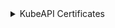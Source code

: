 
<details>
<summary>KubeAPI Certificates</summary>

```bash
mkdir -p ${BASE_K8S_PATH}/pki
mkdir -p ${BASE_K8S_PATH}/openssl/csr
mkdir -p ${BASE_K8S_PATH}/kubeconfig/

export CERTIFICATE_KEY_SIZE=2048

export KUBERNETES_KUBELET_CLIENT_KEY_PATH="${BASE_K8S_PATH}/pki/apiserver-kubelet-client.key"
export KUBERNETES_KUBELET_CLIENT_CRT_PATH="${BASE_K8S_PATH}/pki/apiserver-kubelet-client.crt"
export KUBERNETES_KUBELET_CLIENT_CRT_CONF="${BASE_K8S_PATH}/openssl/apiserver-kubelet-client.conf"
export KUBERNETES_KUBELET_CLIENT_CSR_PATH="${BASE_K8S_PATH}/openssl/csr/apiserver-kubelet-client.csr"

export KUBERNETES_FRONT_PROXY_CLIENT_KEY_PATH="${BASE_K8S_PATH}/pki/front-proxy-client.key"
export KUBERNETES_FRONT_PROXY_CLIENT_CRT_PATH="${BASE_K8S_PATH}/pki/front-proxy-client.crt"
export KUBERNETES_FRONT_PROXY_CLIENT_CRT_CONF="${BASE_K8S_PATH}/openssl/front-proxy-client.conf"
export KUBERNETES_FRONT_PROXY_CLIENT_CSR_PATH="${BASE_K8S_PATH}/openssl/csr/front-proxy-client.csr"

export KUBERNETES_ETCD_CLIENT_KEY_PATH="${BASE_K8S_PATH}/pki/apiserver-etcd-client.key"
export KUBERNETES_ETCD_CLIENT_CRT_PATH="${BASE_K8S_PATH}/pki/apiserver-etcd-client.crt"
export KUBERNETES_ETCD_CLIENT_CRT_CONF="${BASE_K8S_PATH}/openssl/apiserver-etcd-client.conf"
export KUBERNETES_ETCD_CLIENT_CSR_PATH="${BASE_K8S_PATH}/openssl/csr/apiserver-etcd-client.csr"

export KUBERNETES_SERVER_KEY_PATH="${BASE_K8S_PATH}/pki/apiserver.key"
export KUBERNETES_SERVER_CRT_PATH="${BASE_K8S_PATH}/pki/apiserver.crt"
export KUBERNETES_SERVER_CRT_CONF="${BASE_K8S_PATH}/openssl/apiserver.conf"
export KUBERNETES_SERVER_CSR_PATH="${BASE_K8S_PATH}/openssl/csr/apiserver.csr"

export KUBERNETES_SERVICE_ACCOUNT_KEY_PATH="${BASE_K8S_PATH}/pki/sa.key"
export KUBERNETES_SERVICE_ACCOUNT_CRT_PATH="${BASE_K8S_PATH}/pki/sa.pub"

export KUBERNETES_SUPER_ADMIN_CLIENT_KEY_PATH="${BASE_K8S_PATH}/kubeconfig/super-admin.key"
export KUBERNETES_SUPER_ADMIN_CLIENT_CRT_PATH="${BASE_K8S_PATH}/kubeconfig/super-admin.crt"
export KUBERNETES_SUPER_ADMIN_CLIENT_CRT_CONF="${BASE_K8S_PATH}/openssl/super-admin.conf"
export KUBERNETES_SUPER_ADMIN_CLIENT_CSR_PATH="${BASE_K8S_PATH}/openssl/csr/super-admin.csr"

export KUBERNETES_ADMIN_CLIENT_KEY_PATH="${BASE_K8S_PATH}/kubeconfig/admin.key"
export KUBERNETES_ADMIN_CLIENT_CRT_PATH="${BASE_K8S_PATH}/kubeconfig/admin.crt"
export KUBERNETES_ADMIN_CLIENT_CRT_CONF="${BASE_K8S_PATH}/openssl/admin.conf"
export KUBERNETES_ADMIN_CLIENT_CSR_PATH="${BASE_K8S_PATH}/openssl/csr/admin.csr"
```

<Tabs 
    defaultValue='openssl'
    values={[
        { label: "openssl", value: "openssl" },
    ]}>
    <TabItem value='openssl'>

      #### Описываем инструкции:

      ```bash
      cat <<EOF > ${KUBERNETES_ETCD_CLIENT_CRT_CONF}
      [ req ]
      default_bits        = ${CERTIFICATE_KEY_SIZE}
      prompt              = no
      default_md          = sha256
      distinguished_name  = dn

      [ dn ]
      CN = kube-apiserver-etcd-client

      [ v3_ext ]
      authorityKeyIdentifier=keyid,issuer:always
      basicConstraints=CA:FALSE
      keyUsage=keyEncipherment,dataEncipherment
      extendedKeyUsage=clientAuth
      EOF
      ```

      ```bash
      cat <<EOF > ${KUBERNETES_KUBELET_CLIENT_CRT_CONF}
      [ req ]
      default_bits        = ${CERTIFICATE_KEY_SIZE}
      prompt              = no
      default_md          = sha256
      distinguished_name  = dn

      [ dn ]
      CN = kube-apiserver-kubelet-client
      O  = kubeadm:cluster-admins

      [ v3_ext ]
      authorityKeyIdentifier=keyid,issuer:always
      basicConstraints=CA:FALSE
      keyUsage=keyEncipherment,dataEncipherment
      extendedKeyUsage=clientAuth
      EOF
      ```

      ```bash
      cat <<EOF > ${KUBERNETES_SUPER_ADMIN_CLIENT_CRT_CONF}
      [ req ]
      default_bits        = ${CERTIFICATE_KEY_SIZE}
      prompt              = no
      default_md          = sha256
      distinguished_name  = dn

      [ dn ]
      CN = kubernetes-super-admin
      O  = system:masters

      [ v3_ext ]
      authorityKeyIdentifier=keyid,issuer:always
      basicConstraints=CA:FALSE
      keyUsage=keyEncipherment,dataEncipherment
      extendedKeyUsage=clientAuth
      EOF
      ```

      ```bash
      cat <<EOF > ${KUBERNETES_ADMIN_CLIENT_CRT_CONF}
      [ req ]
      default_bits        = ${CERTIFICATE_KEY_SIZE}
      prompt              = no
      default_md          = sha256
      distinguished_name  = dn

      [ dn ]
      CN = kubernetes-admin
      O  = kubeadm:cluster-admins

      [ v3_ext ]
      authorityKeyIdentifier=keyid,issuer:always
      basicConstraints=CA:FALSE
      keyUsage=keyEncipherment,dataEncipherment
      extendedKeyUsage=clientAuth
      EOF
      ```

      ```bash
      cat <<EOF > ${KUBERNETES_FRONT_PROXY_CLIENT_CRT_CONF}
      [ req ]
      default_bits        = ${CERTIFICATE_KEY_SIZE}
      prompt              = no
      default_md          = sha256
      distinguished_name  = dn

      [ dn ]
      CN = front-proxy-client

      [ v3_ext ]
      authorityKeyIdentifier=keyid,issuer:always
      basicConstraints=CA:FALSE
      keyUsage=keyEncipherment,dataEncipherment
      extendedKeyUsage=clientAuth
      EOF
      ```

      ```bash
      cat <<EOF > ${KUBERNETES_SERVER_CRT_CONF}
      [ req ]
      default_bits        = ${CERTIFICATE_KEY_SIZE}
      prompt              = no
      default_md          = sha256
      distinguished_name  = dn
      req_extensions      = req_ext

      [ req_ext ]
      subjectAltName = @alt_names

      [ alt_names ]
      DNS.1 = kubernetes
      DNS.2 = kubernetes.default
      DNS.3 = kubernetes.default.svc
      DNS.4 = kubernetes.default.svc.${BASE_CLUSTER_DOMAIN}
      DNS.5 = ${FULL_HOST_NAME}
      IP.1  = ${LOCAL_ADDRESS}
      IP.2  = 127.0.0.1

      [ dn ]
      CN = kube-apiserver

      [ v3_ext ]
      authorityKeyIdentifier=keyid,issuer:always
      basicConstraints=CA:FALSE
      keyUsage=keyEncipherment,dataEncipherment
      extendedKeyUsage=serverAuth
      subjectAltName=@alt_names
      EOF
      ```

      #### Создаем приватные ключи:

      ```bash
      openssl genrsa \
        -out "${KUBERNETES_KUBELET_CLIENT_KEY_PATH}" ${CERTIFICATE_KEY_SIZE}
      openssl genrsa \
        -out "${KUBERNETES_FRONT_PROXY_CLIENT_KEY_PATH}" ${CERTIFICATE_KEY_SIZE}
      openssl genrsa \
        -out "${KUBERNETES_ETCD_CLIENT_KEY_PATH}" ${CERTIFICATE_KEY_SIZE}
      openssl genrsa \
        -out "${KUBERNETES_SERVER_KEY_PATH}" ${CERTIFICATE_KEY_SIZE}
      openssl genrsa \
        -out "${KUBERNETES_SUPER_ADMIN_CLIENT_KEY_PATH}" ${CERTIFICATE_KEY_SIZE}
      openssl genrsa \
        -out "${KUBERNETES_ADMIN_CLIENT_KEY_PATH}" ${CERTIFICATE_KEY_SIZE}
      ```

      #### Создаем CSR:

      ```bash
      openssl req \
        -new \
        -key    "${KUBERNETES_KUBELET_CLIENT_KEY_PATH}" \
        -out    "${KUBERNETES_KUBELET_CLIENT_CSR_PATH}" \
        -config "${KUBERNETES_KUBELET_CLIENT_CRT_CONF}"

      openssl req \
        -new \
        -key    "${KUBERNETES_FRONT_PROXY_CLIENT_KEY_PATH}" \
        -out    "${KUBERNETES_FRONT_PROXY_CLIENT_CSR_PATH}" \
        -config "${KUBERNETES_FRONT_PROXY_CLIENT_CRT_CONF}"

      openssl req \
        -new \
        -key    "${KUBERNETES_ETCD_CLIENT_KEY_PATH}" \
        -out    "${KUBERNETES_ETCD_CLIENT_CSR_PATH}" \
        -config "${KUBERNETES_ETCD_CLIENT_CRT_CONF}"

      openssl req \
        -new \
        -key    "${KUBERNETES_SERVER_KEY_PATH}" \
        -out    "${KUBERNETES_SERVER_CSR_PATH}" \
        -config "${KUBERNETES_SERVER_CRT_CONF}"

      openssl req \
        -new \
        -key    "${KUBERNETES_SUPER_ADMIN_CLIENT_KEY_PATH}" \
        -out    "${KUBERNETES_SUPER_ADMIN_CLIENT_CSR_PATH}" \
        -config "${KUBERNETES_SUPER_ADMIN_CLIENT_CRT_CONF}"

      openssl req \
        -new \
        -key    "${KUBERNETES_ADMIN_CLIENT_KEY_PATH}" \
        -out    "${KUBERNETES_ADMIN_CLIENT_CSR_PATH}" \
        -config "${KUBERNETES_ADMIN_CLIENT_CRT_CONF}"
      ```

      #### Подписываем CSR:

      ```bash
      openssl x509 \
        -req \
        -days 365 \
        -sha256 \
        -CA "${KUBERNETES_CA_CRT_PATH}" \
        -CAkey "${KUBERNETES_CA_KEY_PATH}" \
        -CAcreateserial \
        -in "${KUBERNETES_KUBELET_CLIENT_CSR_PATH}" \
        -out "${KUBERNETES_KUBELET_CLIENT_CRT_PATH}" \
        -extensions v3_ext \
        -extfile "${KUBERNETES_KUBELET_CLIENT_CRT_CONF}"

      openssl x509 \
        -req \
        -days 365 \
        -sha256 \
        -CA "${FRONT_PROXY_CA_CRT_PATH}" \
        -CAkey "${FRONT_PROXY_CA_KEY_PATH}" \
        -CAcreateserial \
        -in "${KUBERNETES_FRONT_PROXY_CLIENT_CSR_PATH}" \
        -out "${KUBERNETES_FRONT_PROXY_CLIENT_CRT_PATH}" \
        -extensions v3_ext \
        -extfile "${KUBERNETES_FRONT_PROXY_CLIENT_CRT_CONF}"

      openssl x509 \
        -req \
        -days 365 \
        -sha256 \
        -CA "${ETCD_CA_CRT_PATH}" \
        -CAkey "${ETCD_CA_KEY_PATH}" \
        -CAcreateserial \
        -in "${KUBERNETES_ETCD_CLIENT_CSR_PATH}" \
        -out "${KUBERNETES_ETCD_CLIENT_CRT_PATH}" \
        -extensions v3_ext \
        -extfile "${KUBERNETES_ETCD_CLIENT_CRT_CONF}"

      openssl x509 \
        -req \
        -days 365 \
        -sha256 \
        -CA "${KUBERNETES_CA_CRT_PATH}" \
        -CAkey "${KUBERNETES_CA_KEY_PATH}" \
        -CAcreateserial \
        -in "${KUBERNETES_SERVER_CSR_PATH}" \
        -out "${KUBERNETES_SERVER_CRT_PATH}" \
        -extensions v3_ext \
        -extfile "${KUBERNETES_SERVER_CRT_CONF}"

      openssl x509 \
        -req \
        -days 365 \
        -sha256 \
        -CA "${KUBERNETES_CA_CRT_PATH}" \
        -CAkey "${KUBERNETES_CA_KEY_PATH}" \
        -CAcreateserial \
        -in "${KUBERNETES_SUPER_ADMIN_CLIENT_CSR_PATH}" \
        -out "${KUBERNETES_SUPER_ADMIN_CLIENT_CRT_PATH}" \
        -extensions v3_ext \
        -extfile "${KUBERNETES_SUPER_ADMIN_CLIENT_CRT_CONF}"

      openssl x509 \
        -req \
        -days 365 \
        -sha256 \
        -CA "${KUBERNETES_CA_CRT_PATH}" \
        -CAkey "${KUBERNETES_CA_KEY_PATH}" \
        -CAcreateserial \
        -in "${KUBERNETES_ADMIN_CLIENT_CSR_PATH}" \
        -out "${KUBERNETES_ADMIN_CLIENT_CRT_PATH}" \
        -extensions v3_ext \
        -extfile "${KUBERNETES_ADMIN_CLIENT_CRT_CONF}"

      ```

      ```bash
      openssl genpkey \
        -algorithm RSA \
        -out "${KUBERNETES_SERVICE_ACCOUNT_KEY_PATH}" \
        -pkeyopt rsa_keygen_bits:2048

      openssl rsa \
        -pubout \
        -in "${KUBERNETES_SERVICE_ACCOUNT_KEY_PATH}" \
        -out "${KUBERNETES_SERVICE_ACCOUNT_CRT_PATH}"
      ```
    </TabItem>

</Tabs>

```bash
kubectl config set-cluster kubernetes \
  --certificate-authority=${KUBERNETES_CA_CRT_PATH} \
  --embed-certs=true \
  --server=https://127.0.0.1:6443 \
  --kubeconfig=${BASE_K8S_PATH}/admin.conf

kubectl config set-credentials system:node:${HOST_NAME} \
  --client-certificate=${KUBERNETES_ADMIN_CLIENT_CRT_PATH} \
  --client-key=${KUBERNETES_ADMIN_CLIENT_KEY_PATH} \
  --embed-certs=true \
  --kubeconfig=${BASE_K8S_PATH}/admin.conf

kubectl config set-context default \
  --cluster=kubernetes \
  --user=system:node:${HOST_NAME} \
  --kubeconfig=${BASE_K8S_PATH}/admin.conf

kubectl config use-context default --kubeconfig=${BASE_K8S_PATH}/admin.conf
```


```bash
kubectl config set-cluster kubernetes \
  --certificate-authority=${KUBERNETES_CA_CRT_PATH} \
  --embed-certs=true \
  --server=https://127.0.0.1:6443 \
  --kubeconfig=${BASE_K8S_PATH}/super-admin.conf

kubectl config set-credentials system:node:${HOST_NAME} \
  --client-certificate=${KUBERNETES_SUPER_ADMIN_CLIENT_CRT_PATH} \
  --client-key=${KUBERNETES_SUPER_ADMIN_CLIENT_KEY_PATH} \
  --embed-certs=true \
  --kubeconfig=${BASE_K8S_PATH}/super-admin.conf

kubectl config set-context default \
  --cluster=kubernetes \
  --user=system:node:${HOST_NAME} \
  --kubeconfig=${BASE_K8S_PATH}/super-admin.conf

kubectl config use-context default --kubeconfig=${BASE_K8S_PATH}/super-admin.conf
```




</details>


